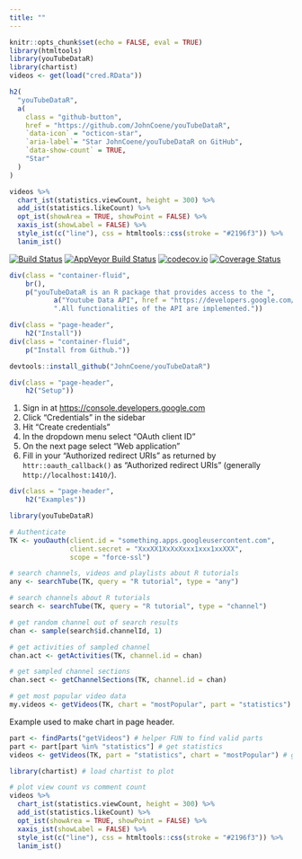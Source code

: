 ```yaml
---
title: ""
---
```


```r
knitr::opts_chunk$set(echo = FALSE, eval = TRUE)
library(htmltools)
library(youTubeDataR)
library(chartist)
videos <- get(load("cred.RData"))
```

<main>
<div class = "container">

```r
h2(
  "youTubeDataR",
  a(
    class = "github-button",
    href = "https://github.com/JohnCoene/youTubeDataR",
    `data-icon` = "octicon-star",
    `aria-label`= "Star JohnCoene/youTubeDataR on GitHub",
    `data-show-count` = TRUE,
    "Star"
  )
)
```

```r
videos %>%
  chart_ist(statistics.viewCount, height = 300) %>%
  add_ist(statistics.likeCount) %>%
  opt_ist(showArea = TRUE, showPoint = FALSE) %>%
  xaxis_ist(showLabel = FALSE) %>%
  style_ist(c("line"), css = htmltools::css(stroke = "#2196f3")) %>% 
  lanim_ist() 
```

[![Build Status](https://travis-ci.org/JohnCoene/youTubeDataR.svg?branch=master)](https://travis-ci.org/JohnCoene/youTubeDataR)
[![AppVeyor Build Status](https://ci.appveyor.com/api/projects/status/github/JohnCoene/youTubeDataR?branch=master&svg=true)](https://ci.appveyor.com/project/JohnCoene/youTubeDataR)
[![codecov.io](https://codecov.io/github/JohnCoene/youTubeDataR/coverage.svg?branch=master)](https://codecov.io/github/JohnCoene/youTubeDataR?branch=master)
[![Coverage Status](https://coveralls.io/repos/github/JohnCoene/youTubeDataR/badge.svg?branch=master)](https://coveralls.io/github/JohnCoene/youTubeDataR?branch=master)

```r
div(class = "container-fluid",
    br(),
    p("youTubeDataR is an R package that provides access to the ",
           a("Youtube Data API", href = "https://developers.google.com/youtube/v3/", target = "_blank"), 
           ".All functionalities of the API are implemented."))
```

```r
div(class = "page-header",
    h2("Install"))
div(class = "container-fluid",
    p("Install from Github."))
```

```r
devtools::install_github("JohnCoene/youTubeDataR")
```

```r
div(class = "page-header",
    h2("Setup"))
```

1. Sign in at [https://console.developers.google.com](https://console.developers.google.com)
2. Click "Credentials" in the sidebar
3. Hit "Create credentials"
4. In the dropdown menu select "OAuth client ID"
5. On the next page select "Web application"
6. Fill in your "Authorized redirect URIs" as returned by `httr::oauth_callback()` as "Authorized redirect URIs" (generally `http://localhost:1410/`).

```r
div(class = "page-header",
    h2("Examples"))
```

```r
library(youTubeDataR)

# Authenticate
TK <- youOauth(client.id = "something.apps.googleusercontent.com",
               client.secret = "XxxXX1XxXxXxxx1xxx1xxXXX", 
               scope = "force-ssl")

# search channels, videos and playlists about R tutorials
any <- searchTube(TK, query = "R tutorial", type = "any")

# search channels about R tutorials
search <- searchTube(TK, query = "R tutorial", type = "channel")

# get random channel out of search results
chan <- sample(search$id.channelId, 1)

# get activities of sampled channel
chan.act <- getActivities(TK, channel.id = chan)

# get sampled channel sections
chan.sect <- getChannelSections(TK, channel.id = chan)

# get most popular video data
my.videos <- getVideos(TK, chart = "mostPopular", part = "statistics")
```

Example used to make chart in page header.

```r
part <- findParts("getVideos") # helper FUN to find valid parts
part <- part[part %in% "statistics"] # get statistics
videos <- getVideos(TK, part = "statistics", chart = "mostPopular") # get statistics of most popular videos

library(chartist) # load chartist to plot

# plot view count vs comment count
videos %>%
  chart_ist(statistics.viewCount, height = 300) %>%
  add_ist(statistics.likeCount) %>%
  opt_ist(showArea = TRUE, showPoint = FALSE) %>%
  xaxis_ist(showLabel = FALSE) %>%
  style_ist(c("line"), css = htmltools::css(stroke = "#2196f3")) %>% 
  lanim_ist() 
```

<script async defer src="https://buttons.github.io/buttons.js"></script>
</div>
</main>